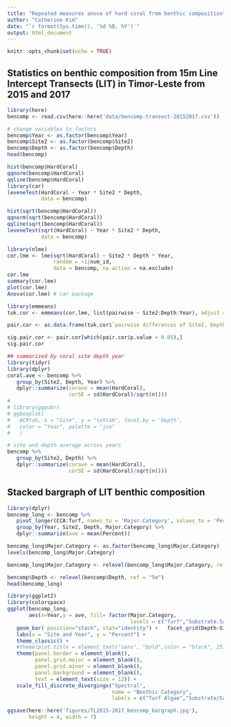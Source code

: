 ```yaml
---
title: "Repeated measures anova of hard coral from benthic composition"
author: "Catherine Kim"
date: "`r format(Sys.time(), '%d %B, %Y')`"
output: html_document
---
```


```r
knitr::opts_chunk$set(echo = TRUE)
```

## Statistics on benthic composition from 15m Line Intercept Transects (LIT) in Timor-Leste from 2015 and 2017

```r
library(here)
bencomp <- read.csv(here::here('data/bencomp-transect-20152017.csv'))

# change variables to factors
bencomp$Year <- as.factor(bencomp$Year)
bencomp$Site2 <- as.factor(bencomp$Site2)
bencomp$Depth <- as.factor(bencomp$Depth)
head(bencomp)
```

```r
hist(bencomp$HardCoral)
qqnorm(bencomp$HardCoral)
qqline(bencomp$HardCoral)
library(car)
leveneTest(HardCoral ~ Year * Site2 * Depth, 
           data = bencomp)

hist(sqrt(bencomp$HardCoral))
qqnorm(sqrt(bencomp$HardCoral))
qqline(sqrt(bencomp$HardCoral))
leveneTest(sqrt(HardCoral) ~ Year * Site2 * Depth, 
           data = bencomp)
```

```r
library(nlme)
cor.lme <- lme(sqrt(HardCoral) ~ Site2 * Depth * Year, 
               random = ~1|num_id, 
               data = bencomp, na.action = na.exclude)
cor.lme
summary(cor.lme)
plot(cor.lme)
Anova(cor.lme) # car package

library(emmeans)
tuk.cor <- emmeans(cor.lme, list(pairwise ~ Site2:Depth:Year), adjust = "tukey")

pair.cor <- as.data.frame(tuk.cor$`pairwise differences of Site2, Depth, Year`)

sig.pair.cor <- pair.cor[which(pair.cor$p.value < 0.05),]
sig.pair.cor
```

```r
## summarized by coral site depth year
library(tidyr)
library(dplyr)
coral.ave <- bencomp %>% 
   group_by(Site2, Depth, Year) %>% 
   dplyr::summarize(corave = mean(HardCoral),
                    corSE = sd(HardCoral)/sqrt(n()))
#    
# library(ggpubr) 
# ggboxplot(
#   ACRtab, x = "Site", y = "tottab", facet.by = 'Depth',
#   color = "Year", palette = "jco"
#   )

# site and depth average across years
bencomp %>% 
   group_by(Site2, Depth) %>% 
   dplyr::summarize(corave = mean(HardCoral),
                    corSE = sd(HardCoral)/sqrt(n()))
```

## Stacked bargraph of LIT benthic composition

```r
library(dplyr)
bencomp_long <- bencomp %>% 
   pivot_longer(CCA:Turf, names_to = 'Major.Category', values_to = 'Percent') %>% 
   group_by(Year, Site2, Depth, Major.Category) %>% 
   dplyr::summarize(ave = mean(Percent))
```

```r
bencomp_long$Major.Category <- as.factor(bencomp_long$Major.Category)
levels(bencomp_long$Major.Category)

bencomp_long$Major.Category <- relevel(bencomp_long$Major.Category, ref = "HardCoral")

bencomp$Depth <- relevel(bencomp$Depth, ref = "5m")
head(bencomp_long)

library(ggplot2)
library(colorspace)
ggplot(bencomp_long, 
       aes(x=Year,y = ave, fill= factor(Major.Category,
                                        levels = c("Turf","Substrate.Sand", "SoftCoral","Macroalgae", "Invert", "CCA", "HardCoral")))) + 
   geom_bar( position="stack", stat="identity") +   facet_grid(Depth~Site2,switch = "x") +
   labs(x = "Site and Year", y = "Percent") +
   theme_classic() +
   #theme(plot.title = element_text("sans", "bold",color = "black", 25)) +
   theme(panel.border = element_blank(), 
         panel.grid.major = element_blank(),
         panel.grid.minor = element_blank(),
         panel.background = element_blank(),
         text = element_text(size = 12)) +
   scale_fill_discrete_divergingx("Spectral", 
                                  name = "Benthic Category",
                                  labels = c("Turf Algae","Substrate/Sand", "Soft Coral","Macroalgae", "Invertebrates", "CCA", "Hard Coral"))

ggsave(here::here('figures/TL2015-2017_bencomp_bargraph.jpg'),
       height = 4, width = 7)

```

